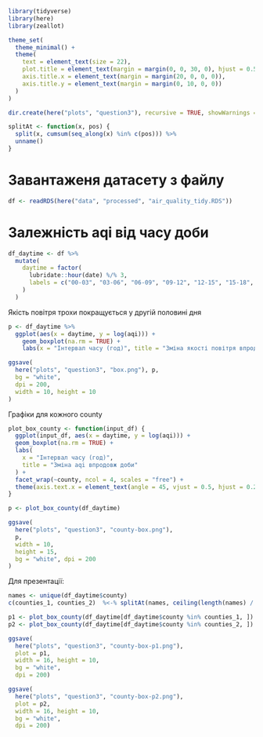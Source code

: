 ```r
library(tidyverse)
library(here)
library(zeallot)

theme_set(
  theme_minimal() +
  theme(
    text = element_text(size = 22),
    plot.title = element_text(margin = margin(0, 0, 30, 0), hjust = 0.5),
    axis.title.x = element_text(margin = margin(20, 0, 0, 0)),
    axis.title.y = element_text(margin = margin(0, 10, 0, 0))
  )
)

dir.create(here("plots", "question3"), recursive = TRUE, showWarnings = FALSE)

splitAt <- function(x, pos) {
  split(x, cumsum(seq_along(x) %in% c(pos))) %>%
  unname()
}
```

# Завантаженя датасету з файлу

```r
df <- readRDS(here("data", "processed", "air_quality_tidy.RDS"))
```

# Залежність aqi від часу доби

```r
df_daytime <- df %>%
  mutate(
    daytime = factor(
      lubridate::hour(date) %/% 3,
      labels = c("00-03", "03-06", "06-09", "09-12", "12-15", "15-18", "18-21", "21-24")
    )
  )
```

Якість повітря трохи покращується у другій половині дня

```r
p <- df_daytime %>%
  ggplot(aes(x = daytime, y = log(aqi))) +
    geom_boxplot(na.rm = TRUE) +
    labs(x = "Інтервал часу (год)", title = "Зміна якості повітря впродовж доби")

ggsave(
  here("plots", "question3", "box.png"), p,
  bg = "white",
  dpi = 200,
  width = 10, height = 10
)
```

Графіки для кожного county

```r
plot_box_county <- function(input_df) {
  ggplot(input_df, aes(x = daytime, y = log(aqi))) +
  geom_boxplot(na.rm = TRUE) +
  labs(
    x = "Інтервал часу (год)",
    title = "Зміна aqi впродовж доби"
  ) +
  facet_wrap(~county, ncol = 4, scales = "free") +
  theme(axis.text.x = element_text(angle = 45, vjust = 0.5, hjust = 0.25))
}

p <- plot_box_county(df_daytime)

ggsave(
  here("plots", "question3", "county-box.png"), 
  p, 
  width = 10,
  height = 15,
  bg = "white", dpi = 200
)
```

Для презентації:

```r
names <- unique(df_daytime$county)
c(counties_1, counties_2)  %<-% splitAt(names, ceiling(length(names) / 2))

p1 <- plot_box_county(df_daytime[df_daytime$county %in% counties_1, ])
p2 <- plot_box_county(df_daytime[df_daytime$county %in% counties_2, ])

ggsave(
  here("plots", "question3", "county-box-p1.png"), 
  plot = p1, 
  width = 16, height = 10,
  bg = "white",
  dpi = 200)

ggsave(
  here("plots", "question3", "county-box-p2.png"), 
  plot = p2, 
  width = 16, height = 10,
  bg = "white",
  dpi = 200)
```